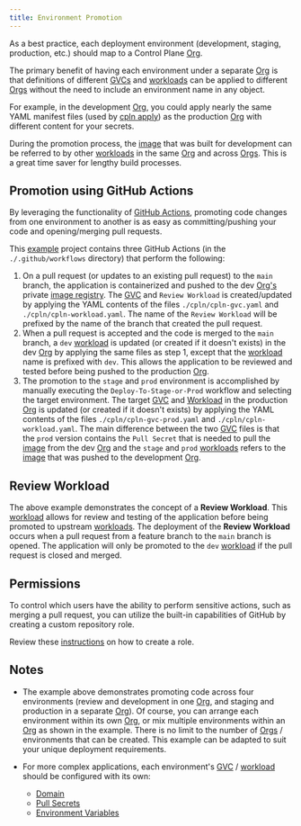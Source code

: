 ```yaml
---
title: Environment Promotion
---
```


As a best practice, each deployment environment (development, staging, production, etc.) should map to a Control Plane [Org](/reference/org).

The primary benefit of having each environment under a separate [Org](/reference/org) is that definitions of different [GVCs](/reference/gvc) and [workloads](/reference/workload) can be applied to different [Orgs](/reference/org) without the need to include an environment name in any object.

For example, in the development [Org](/reference/org), you could apply nearly the same YAML manifest files (used by [cpln apply](/guides/cli/cpln-apply)) as the production [Org](/reference/org) with different content for your secrets.

During the promotion process, the [image](/reference/image) that was built for development can be referred to by other [workloads](/reference/workload) in the same [Org](/reference/org) and across [Orgs](/reference/org). This is a great time saver for lengthy build processes.

## Promotion using GitHub Actions

By leveraging the functionality of [GitHub Actions](https://docs.github.com/en/actions), promoting code changes from one environment to another is as easy as committing/pushing your code and opening/merging pull requests.

This [example](https://github.com/controlplane-com/promotion-demo) project contains three GitHub Actions (in the `./.github/workflows` directory) that perform the following:

1. On a pull request (or updates to an existing pull request) to the `main` branch, the application is containerized and pushed to the dev [Org's](/reference/org) private [image registry](/reference/image). The [GVC](/reference/gvc) and `Review Workload` is created/updated by applying the YAML contents of the files `./cpln/cpln-gvc.yaml` and `./cpln/cpln-workload.yaml`. The name of the `Review Workload` will be prefixed by the name of the branch that created the pull request.
2. When a pull request is accepted and the code is merged to the `main` branch, a `dev` [workload](/reference/workload) is updated (or created if it doesn't exists) in the dev [Org](/reference/org) by applying the same files as step 1, except that the [workload](/reference/workload) name is prefixed with `dev`. This allows the application to be reviewed and tested before being pushed to the production [Org](/reference/org).
3. The promotion to the `stage` and `prod` environment is accomplished by manually executing the `Deploy-To-Stage-or-Prod` workflow and selecting the target environment. The target [GVC](/reference/gvc) and [Workload](/reference/workload) in the production [Org](/reference/org) is updated (or created if it doesn't exists) by applying the YAML contents of the files `./cpln/cpln-gvc-prod.yaml` and `./cpln/cpln-workload.yaml`. The main difference between the two [GVC](/reference/gvc) files is that the `prod` version contains the `Pull Secret` that is needed to pull the [image](/reference/image) from the dev [Org](/reference/org) and the `stage` and `prod` [workloads](/reference/workload) refers to the [image](/reference/image) that was pushed to the development [Org](/reference/org).

## Review Workload

The above example demonstrates the concept of a **Review Workload**. This [workload](/reference/workload) allows for review and testing of the application before being promoted to upstream [workloads](/reference/workload). The deployment of the **Review Workload** occurs when a pull request from a feature branch to the `main` branch is opened. The application will only be promoted to the `dev` [workload](/reference/workload) if the pull request is closed and merged.

## Permissions

To control which users have the ability to perform sensitive actions, such as merging a pull request, you can utilize the built-in capabilities of GitHub by creating a custom repository role.

Review these [instructions](https://docs.github.com/en/enterprise-cloud@latest/organizations/managing-peoples-access-to-your-organization-with-roles/managing-custom-repository-roles-for-an-organization) on how to create a role.

## Notes

- The example above demonstrates promoting code across four environments (review and development in one [Org](/reference/org), and staging and production in a separate [Org](/reference/org)). Of course, you can arrange each environment within its own [Org](/reference/org), or mix multiple environments within an [Org](/reference/org) as shown in the example. There is no limit to the number of [Orgs](/reference/org) / environments that can be created. This example can be adapted to suit your unique deployment requirements.
- For more complex applications, each environment's [GVC](/reference/gvc) / [workload](/reference/workload) should be configured with its own:

  - [Domain](/reference/domain)
  - [Pull Secrets](/reference/gvc#pull-secrets)
  - [Environment Variables](/reference/workload#environment-variables)
